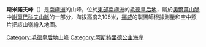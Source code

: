{{coord|71|43|S|10|38|E|display=title}}

'''斯米諾夫峰'''（{{lang-en|Smirnov Peak}}）是[[南極洲|南極洲]]的山峰，位於[[東部南極洲|東部南極洲]]的[[毛德皇后地|毛德皇后地]]，屬於[[奧爾萬山脈|奧爾萬山脈]]中[[謝爾巴科夫山脈|謝爾巴科夫山脈]]的一部分，海拔高度2,105米，[[挪威|挪威]]的製圖師根據測量和空中照片把該山嶺繪入地圖。

{{DEFAULTSORT:Smirnov Peak}}
[[Category:毛德皇后地山峰|Category:毛德皇后地山峰]]
[[Category:阿斯特里德公主海岸|Category:阿斯特里德公主海岸]]


{{PrincessAstridCoast-geo-stub}}